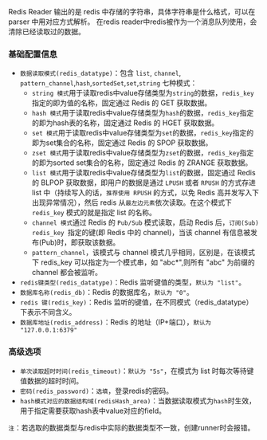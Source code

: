 Redis Reader 输出的是 redis 中存储的字符串，具体字符串是什么格式，可以在 parser 中用对应方式解析。
在redis reader中redis被作为一个消息队列使用，会清除已经读取过的数据。

### **基础配置信息**

  * `数据读取模式(redis_datatype)`：包含 `list`, `channel`, `pattern_channel`,`hash`,`sortedSet`,`set`,`string` 七种模式：
     * `string 模式`用于读取redis中value存储类型为`string`的数据，`redis_key`指定的即为值的名称，固定通过 Redis 的 GET 获取数据。
     * `hash 模式`用于读取redis中value存储类型为`hash`的数据，`redis_key`指定的即为hash表的名称，固定通过 Redis 的 HGET 获取数据。
     * `set 模式`用于读取redis中value存储类型为`set`的数据，`redis_key`指定的即为set集合的名称，固定通过 Redis 的 SPOP 获取数据。
     * `zset 模式`用于读取redis中value存储类型为`zset`的数据，`redis_key`指定的即为sorted set集合的名称，固定通过 Redis 的 ZRANGE 获取数据。
     * `list 模式`用于读取redis中value存储类型为`list`的数据，固定通过 Redis 的 BLPOP 获取数据，即用户的数据是通过 `LPUSH` 或者 `RPUSH` 的方式存进 list 中（持续写入的话，`推荐使用 RPUSH` 的方式，以免 Redis 高并发写入下出现异常情况），然后 redis 从`最左边元素`依次读取。在这个模式下 `redis_key` 模式的就是指定 list 的名称。
     * `channel 模式`通过 Redis 的 `Pub/Sub` 模式读取，启动 Redis 后，`订阅(Sub) redis_key `指定的键(即 Redis 中的 channel)，当该 channel 有信息被发布(Pub)时，即获取该数据。
     * `pattern_channel`，该模式与 channel 模式几乎相同，区别是，在该模式下 redis_key 可以指定为一个模式串，如 "abc*",则所有 "abc" 为前缀的 channel 都会被监听。
  * `redis键类型(redis_datatype)`：Redis 监听键值的类型，`默认为 "list"`。
  * `数据库名称(redis_db)`：Redis 的数据库名，`默认为 "0"`。
  * `redis 键(redis_key)`：Redis 监听的键值，在不同模式（redis_datatype）下表示不同含义。
  * `数据库地址(redis_address)`：Redis 的地址（IP+端口），`默认为 "127.0.0.1:6379"` 

### **高级选项**

  * `单次读取超时时间(redis_timeout)`：`默认为 "5s"`，在模式为 list 时每次等待键值数据的超时时间。
  * `密码(redis_password)`：`选填`，登录redis的密码。
  * `hash模式对应的数据结构域(redisHash_area)`：当数据读取模式为`hash`时生效，用于指定需要获取hash表中value对应的field。

`注`：若选取的数据类型与redis中实际的数据类型不一致，创建runner时会报错。